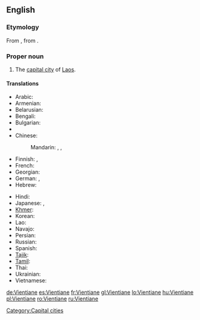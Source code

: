 {{wikipedia}}
==English==

===Etymology===
From {{etyl|fr}} {{term|Vientiane|lang=fr}}, from {{etyl|lo}} {{term|ວຽງຈັນ|tr=wiang-can|sc=Laoo}}.

===Proper noun===
{{en-proper noun}}

# The [[capital city]] of [[Laos]].

====Translations====
{{trans-top|capital of Laos}}
* Arabic: {{t|ar|فيانتيان|m|tr=fiyantiyaan}}
* Armenian: {{t-|hy|Վյենտյան|tr=Vyentyan}}
* Belarusian: {{t|be|Віенцьян|m|tr=Vijencján|xs=Belarusian}}
* Bengali: {{t|bn|ভিয়েনতিয়েন|sc=Beng}}
* Bulgarian: {{t|bg|Виентян|m|tr=Vientján}}
* {{trreq|Burmese}}
* Chinese:
*: Mandarin: {{t|cmn|永珍|tr=Yǒngzhēn|sc=Hani}}, {{t|cmn|萬象|sc=Hani}},  {{t|cmn|万象|tr=Wànxiàng|sc=Hani}}
* Finnish: {{t-|fi|Vientiane}}, {{t-|fi|Viangchan}}
* French: {{t+|fr|Vientiane}}
* Georgian: {{t|ka|ვიენტიანი|tr=vientiani|sc=Geor|xs=Georgian}}
* German: {{t+|de|Vientiane|n}},  {{t|de|Vieng Chan|n}}
* Hebrew: {{t|he|ויינטיאן}}
{{trans-mid}}
* Hindi: {{t|hi|विनतिएन|tr=vinti'ēn|sc=Deva}}
* Japanese: {{t|ja|ビエンチャン|tr=Bienchan}},  {{t|ja|ヴィエンチャン|tr=Vienchan}}
* [[Khmer]]: {{t-|km|ខេត្ត​វៀងច័ន្ទន៍|tr=grong wiang jan|sc=Khmr|xs=Khmer}}
* Korean: {{t+|ko|비엔티안|tr=Biantian|sc=Hang}}
* Lao: {{t-|lo|ວຽງຈັນ|tr=wiang-can|sc=Laoo|xs=Lao}}
* Navajo: {{tø|nv|Biʼang Chang}}
* Persian: {{t|fa|وینتیان|tr=ventiân|xs=Persian}}
* Russian: {{t+|ru|Вьентьян|m|tr=V'jentján}}
* Spanish: {{t|es|Vientián|m}}
* [[Tajik]]: {{t|tg|Вентян|tr=Ventyan|sc=Cyrl}}
* [[Tamil]]: {{t|ta|வியஞ்சான்|sc=Taml}}
* Thai: {{t+|th|เวียงจันทน์|tr=wiang jan}}
* Ukrainian: {{t|uk|В'єнтьян|m|tr=V'jentján|xs=Ukrainian}}
* Vietnamese: {{t-|vi|Viêng Chăn|xs=Vietnamese}}
{{trans-bottom}}

[[Category:Capital cities]]

[[de:Vientiane]]
[[es:Vientiane]]
[[fr:Vientiane]]
[[gl:Vientiane]]
[[lo:Vientiane]]
[[hu:Vientiane]]
[[pl:Vientiane]]
[[ro:Vientiane]]
[[ru:Vientiane]]